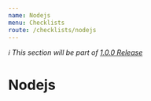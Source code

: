 ```yaml
---
name: Nodejs
menu: Checklists
route: /checklists/nodejs
---
```


_ℹ️ This section will be part of [1.0.0 Release](https://github.com/guidesmiths/cybersecurity-handbook/issues/41)_

# Nodejs